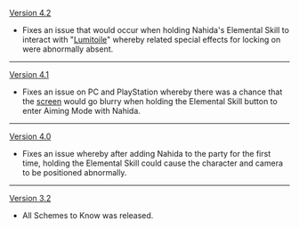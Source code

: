 {{Change History/Header}}
[[Version 4.2]]
* Fixes an issue that would occur when holding Nahida's Elemental Skill to interact with "[[Lumitoile]]" whereby related special effects for locking on were abnormally absent.
----
[[Version 4.1]]
* Fixes an issue on PC and PlayStation whereby there was a chance that the [[screen]] would go blurry when holding the Elemental Skill button to enter Aiming Mode with Nahida.
----
[[Version 4.0]]
* Fixes an issue whereby after adding Nahida to the party for the first time, holding the Elemental Skill could cause the character and camera to be positioned abnormally.
----
[[Version 3.2]]
* All Schemes to Know was released.